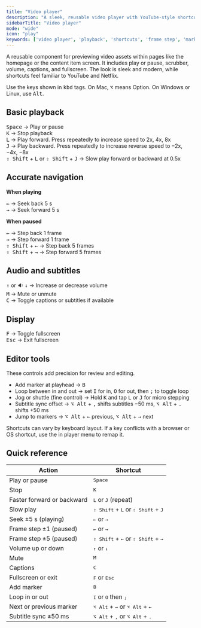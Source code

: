 ```yaml
---
title: "Video player"
description: "A sleek, reusable video player with YouTube-style shortcuts and editor-level precision: frame step, markers, jog or shuttle, subtitle sync."
sidebarTitle: "Video player"
mode: "wide"
icon: "play"
keywords: ['video player', 'playback', 'shortcuts', 'frame step', 'markers', 'captions', 'fullscreen']
---
```


A reusable component for previewing video assets within pages like the homepage or the content item screen. It includes play or pause, scrubber, volume, captions, and fullscreen. The look is sleek and modern, while shortcuts feel familiar to YouTube and Netflix.

<Callout type="info">
Use the keys shown in <kbd>kbd</kbd> tags. On Mac, <kbd>⌥</kbd> means Option. On Windows or Linux, use <kbd>Alt</kbd>.
</Callout>

## Basic playback

<kbd>Space</kbd> → Play or pause  
<kbd>K</kbd> → Stop playback  
<kbd>L</kbd> → Play forward. Press repeatedly to increase speed to 2x, 4x, 8x  
<kbd>J</kbd> → Play backward. Press repeatedly to increase reverse speed to −2x, −4x, −8x  
<kbd>⇧ Shift</kbd> + <kbd>L</kbd> or <kbd>⇧ Shift</kbd> + <kbd>J</kbd> → Slow play forward or backward at 0.5x  


## Accurate navigation

**When playing**

<kbd>←</kbd> → Seek back 5 s   
<kbd>→</kbd> → Seek forward 5 s 

**When paused**

<kbd>←</kbd> → Step back 1 frame   
<kbd>→</kbd> → Step forward 1 frame   
<kbd>⇧ Shift</kbd> + <kbd>←</kbd> → Step back 5 frames   
<kbd>⇧ Shift</kbd> + <kbd>→</kbd> → Step forward 5 frames

## Audio and subtitles

<kbd>↑</kbd> or 🔉 <kbd>↓</kbd> → Increase or decrease volume  
<kbd>M</kbd> → Mute or unmute  
<kbd>C</kbd> → Toggle captions or subtitles if available 

## Display

<kbd>F</kbd> → Toggle fullscreen   
<kbd>Esc</kbd> → Exit fullscreen 

## Editor tools

These controls add precision for review and editing.

- Add marker at playhead → <kbd>B</kbd>   
- Loop between in and out → set <kbd>I</kbd> for in, <kbd>O</kbd> for out, then <kbd>;</kbd> to toggle loop  
- Jog or shuttle (fine control) → Hold <kbd>K</kbd> and tap <kbd>L</kbd> or <kbd>J</kbd> for micro stepping  
- Subtitle sync offset → <kbd>⌥ Alt</kbd> + <kbd>,</kbd> shifts subtitles −50 ms, <kbd>⌥ Alt</kbd> + <kbd>.</kbd> shifts +50 ms  
- Jump to markers → <kbd>⌥ Alt</kbd> + <kbd>←</kbd> previous, <kbd>⌥ Alt</kbd> + <kbd>→</kbd> next

<Callout type="warning">
Shortcuts can vary by keyboard layout. If a key conflicts with a browser or OS shortcut, use the in player menu to remap it.
</Callout>

## Quick reference

| Action | Shortcut |
|---|---|
| Play or pause | <kbd>Space</kbd> |
| Stop | <kbd>K</kbd> |
| Faster forward or backward | <kbd>L</kbd> or <kbd>J</kbd> (repeat) |
| Slow play | <kbd>⇧ Shift</kbd> + <kbd>L</kbd> or <kbd>⇧ Shift</kbd> + <kbd>J</kbd> |
| Seek ±5 s (playing) | <kbd>←</kbd> or <kbd>→</kbd> |
| Frame step ±1 (paused) | <kbd>←</kbd> or <kbd>→</kbd> |
| Frame step ±5 (paused) | <kbd>⇧ Shift</kbd> + <kbd>←</kbd> or <kbd>⇧ Shift</kbd> + <kbd>→</kbd> |
| Volume up or down | <kbd>↑</kbd> or <kbd>↓</kbd> |
| Mute | <kbd>M</kbd> |
| Captions | <kbd>C</kbd> |
| Fullscreen or exit | <kbd>F</kbd> or <kbd>Esc</kbd> |
| Add marker | <kbd>B</kbd> |
| Loop in or out | <kbd>I</kbd> or <kbd>O</kbd> then <kbd>;</kbd> |
| Next or previous marker | <kbd>⌥ Alt</kbd> + <kbd>→</kbd> or <kbd>⌥ Alt</kbd> + <kbd>←</kbd> |
| Subtitle sync ±50 ms | <kbd>⌥ Alt</kbd> + <kbd>,</kbd> or <kbd>⌥ Alt</kbd> + <kbd>.</kbd> |
